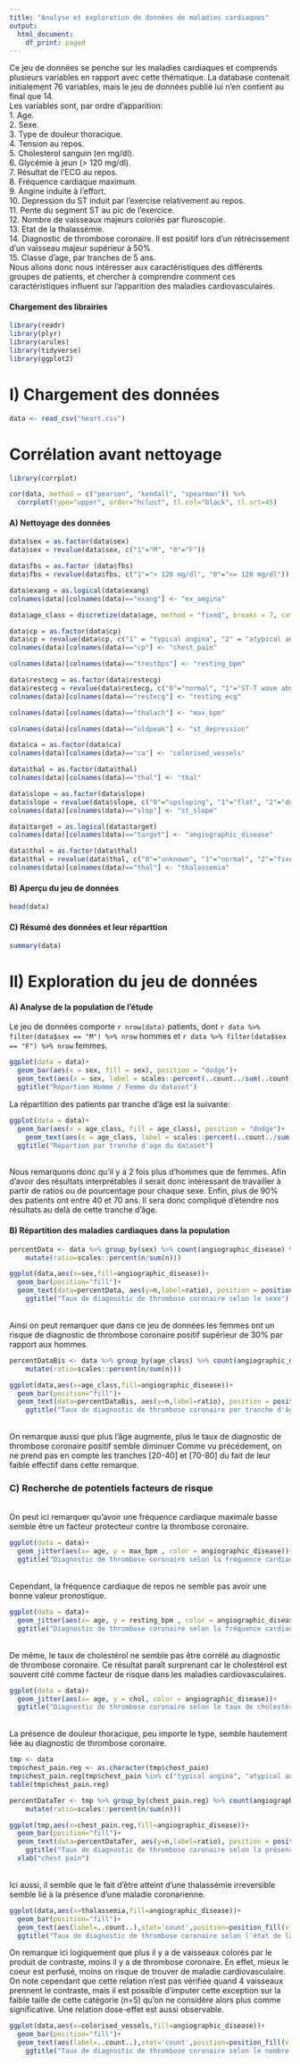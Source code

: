 ```yaml
---
title: "Analyse et exploration de données de maladies cardiaques"
output:
  html_document:
    df_print: paged
---
```


<!-- This is an [R Markdown](http://rmarkdown.rstudio.com) Notebook. When you execute code within the notebook, the results appear beneath the code.  -->

<!-- Try executing this chunk by clicking the *Run* button within the chunk or by placing your cursor inside it and pressing *Cmd+Shift+Enter*.  -->
Ce jeu de données se penche sur les maladies cardiaques et comprends plusieurs variables en rapport avec cette thématique. La database contenait initialement 76 variables, mais le jeu de données publié lui n'en contient au final que 14.<br/>
Les variables sont, par ordre d'apparition:
<br/>  1. Age.
<br/>  2. Sexe.
<br/>  3. Type de douleur thoracique.
<br/>  4. Tension au repos.
<br/>  5. Cholesterol sanguin (en mg/dl). 
<br/>  6. Glycémie à jeun (> 120 mg/dl).
<br/>  7. Résultat de l'ECG au repos.
<br/>  8. Fréquence cardiaque maximum. 
<br/>  9. Angine induite à l'effort.
<br/>  10. Depression du ST induit par l'exercise relativement au repos.
<br/>  11. Pente du segment ST au pic de l'exercice.
<br/>  12. Nombre de vaisseaux majeurs coloriés par fluroscopie.
<br/>  13. Etat de la thalassémie.
<br/>  14. Diagnostic de thrombose coronaire. Il est positif lors d'un rétrécissement d'un vaisseau majeur supérieur à 50%.
<br/b> 15. Classe d'age, par tranches de 5 ans.
<br/b>
Nous allons donc nous intéresser aux caractéristiques des différents groupes de patients, et chercher à comprendre comment ces caractéristiques influent sur l'apparition des maladies cardiovasculaires.

#### Chargement des librairies
```r
library(readr)
library(plyr)
library(arules)
library(tidyverse)
library(ggplot2)
```

# I) Chargement des données
```r
data <- read_csv("heart.csv")
```
# Corrélation avant nettoyage

```r
library(corrplot)

cor(data, method = c("pearson", "kendall", "spearman")) %>% 
  corrplot(type="upper", order="hclust", tl.col="black", tl.srt=45)

```
#### A) Nettoyage des données
```r
data$sex = as.factor(data$sex)
data$sex = revalue(data$sex, c("1"="M", "0"="F"))

data$fbs = as.factor (data$fbs)
data$fbs = revalue(data$fbs, c("1"="> 120 mg/dl", "0"="<= 120 mg/dl"))

data$exang = as.logical(data$exang)
colnames(data)[colnames(data)=="exang"] <- "ex_angina"

data$age_class = discretize(data$age, method = "fixed", breaks = 7, categories = c(25,30, 35,40,45,50,55,60,65,70,75,80))

data$cp = as.factor(data$cp)
data$cp = revalue(data$cp, c("1" = "typical angina", "2" = "atypical angina", "3" = "non-anginal pain", "0" = "asymptomatic"))
colnames(data)[colnames(data)=="cp"] <- "chest_pain"

colnames(data)[colnames(data)=="trestbps"] <- "resting_bpm"

data$restecg = as.factor(data$restecg)
data$restecg = revalue(data$restecg, c("0"="normal", "1"="ST-T wave abnormality", "2"="left ventricular hypertrophy"))
colnames(data)[colnames(data)=="restecg"] <- "resting_ecg"

colnames(data)[colnames(data)=="thalach"] <- "max_bpm"

colnames(data)[colnames(data)=="oldpeak"] <- "st_depression"

data$ca = as.factor(data$ca)
colnames(data)[colnames(data)=="ca"] <- "colorised_vessels"

data$thal = as.factor(data$thal)
colnames(data)[colnames(data)=="thal"] <- "thal"

data$slope = as.factor(data$slope)
data$slope = revalue(data$slope, c("0"="upsloping", "1"="flat", "2"="downsloping"))
colnames(data)[colnames(data)=="slop"] <- "st_slope"

data$target = as.logical(data$target)
colnames(data)[colnames(data)=="target"] <- "angiographic_disease"

data$thal = as.factor(data$thal)
data$thal = revalue(data$thal, c("0"="unknown", "1"="normal", "2"="fixed defect", "3"="reversable defect"))
colnames(data)[colnames(data)=="thal"] <- "thalassemia"
```

#### B) Aperçu du jeu de données
```r
head(data)
```

#### C) Résumé des données et leur réparttion
```r
summary(data)
```

# II) Exploration du jeu de données

#### A) Analyse de la population de l'étude

Le jeu de données comporte `r nrow(data)` patients, dont `r data %>% filter(data$sex == "M") %>% nrow` hommes et `r data %>% filter(data$sex == "F") %>% nrow` femmes.
```r
ggplot(data = data)+
  geom_bar(aes(x = sex, fill = sex), position = "dodge")+
  geom_text(aes(x = sex, label = scales::percent(..count../sum(..count..))), stat="count",position=position_stack(0.5))+
  ggtitle("Répartion Homme / Femme du dataset")
```

La répartition des patients par tranche d'âge est la suivante:
```r

ggplot(data = data)+
  geom_bar(aes(x = age_class, fill = age_class), position = "dodge")+
    geom_text(aes(x = age_class, label = scales::percent(..count../sum(..count..))), stat="count",position=position_stack(0.5))+
  ggtitle("Répartion par tranche d'age du dataset")

```
<br/>
Nous remarquons donc qu'il y a 2 fois plus d'hommes que de femmes. Afin d'avoir des résultats interprétables il serait donc intéressant de travailler à partir de ratios ou de pourcentage pour chaque sexe. Enfin, plus de 90% des patients ont entre 40 et 70 ans. Il sera donc compliqué d'étendre nos résultats au delà de cette tranche d'âge.

#### B) Répartition des maladies cardiaques dans la population
```r

percentData <- data %>% group_by(sex) %>% count(angiographic_disease) %>%
    mutate(ratio=scales::percent(n/sum(n)))

ggplot(data,aes(x=sex,fill=angiographic_disease))+
  geom_bar(position="fill")+
  geom_text(data=percentData, aes(y=n,label=ratio), position = position_fill(vjust=0.5))+
    ggtitle("Taux de diagnostic de thrombose coronaire selon le sexe")
```
<br/>
Ainsi on peut remarquer que dans ce jeu de données les femmes ont un risque de diagnostic de thrombose coronaire positif supérieur de 30% par rapport aux hommes.

```r
percentDataBis <- data %>% group_by(age_class) %>% count(angiographic_disease) %>%
    mutate(ratio=scales::percent(n/sum(n)))

ggplot(data,aes(x=age_class,fill=angiographic_disease))+
  geom_bar(position="fill")+
  geom_text(data=percentDataBis, aes(y=n,label=ratio), position = position_fill(vjust=0.5))+
    ggtitle("Taux de diagnostic de thrombose coronaire par tranche d'âge")
```
<br/>
On remarque aussi que plus l'âge augmente, plus le taux de diagnostic de thrombose coronaire positif semble diminuer Comme vu précédement, on ne prend pas en compte les tranches [20-40] et [70-80] du fait de leur faible effectif dans cette remarque.

### C) Recherche de potentiels facteurs de risque

<br/>
On peut ici remarquer qu'avoir une fréquence cardiaque maximale basse semble être un facteur protecteur contre la thrombose coronaire.
```r
ggplot(data = data)+
  geom_jitter(aes(x= age, y = max_bpm , color = angiographic_disease))+
  ggtitle("Diagnostic de thrombose coronaire selon la fréquence cardiaque maximale")
```
<br/>
Cependant, la fréquence cardiaque de repos ne semble pas avoir une bonne valeur pronostique.

```r
ggplot(data = data)+
  geom_jitter(aes(x= age, y = resting_bpm , color = angiographic_disease))+
  ggtitle("Diagnostic de thrombose coronaire selon la fréquence cardiaque de repos")
```
<br/>
De même, le taux de cholestérol ne semble pas être corrélé au diagnostic de thrombose coronaire. Ce résultat paraît surprenant car le cholestérol est souvent cité comme facteur de risque dans les maladies cardiovasculaires.
```r
ggplot(data = data)+
  geom_jitter(aes(x= age, y = chol, color = angiographic_disease))+
  ggtitle("Diagnostic de thrombose coronaire selon le taux de cholestérol")
```

<br/>
La présence de douleur thoracique, peu importe le type, semble hautement liée au diagnostic de thrombose coronaire.
```r
tmp <- data
tmp$chest_pain.reg <- as.character(tmp$chest_pain)
tmp$chest_pain.reg[tmp$chest_pain %in% c("typical angina", "atypical angina", "non-anginal pain")] <- "symptomatic"
table(tmp$chest_pain.reg)

percentDataTer <- tmp %>% group_by(chest_pain.reg) %>% count(angiographic_disease) %>%
    mutate(ratio=scales::percent(n/sum(n)))

ggplot(tmp,aes(x=chest_pain.reg,fill=angiographic_disease))+
  geom_bar(position="fill")+
  geom_text(data=percentDataTer, aes(y=n,label=ratio), position = position_fill(vjust=0.5))+
    ggtitle("Taux de diagnostic de thrombose coronaire selon la présence de douleurs thoraciques")+
  xlab("chest pain")
```

<br/>
Ici aussi, il semble que le fait d'être atteint d'une thalassémie irreversible semble lié à la présence d'une maladie coronarienne.
```r
ggplot(data,aes(x=thalassemia,fill=angiographic_disease))+
  geom_bar(position="fill")+
  geom_text(aes(label=..count..),stat='count',position=position_fill(vjust=0.5))+
  ggtitle("Taux de diagnostic de thrombose coronaire selon l'état de la thalassémie")
```

On remarque ici logiquement que plus il y a de vaisseaux colorés par le produit de contraste, moins il y a de thrombose coronaire. En effet, mieux le coeur est perfusé, moins on risque de trouver de maladie cardiovasculaire. On note cependant que cette relation n'est pas vérifiée quand 4 vaisseaux prennent le contraste, mais il est possible d'imputer cette exception sur la faible taille de cette catégorie (n=5) qu'on ne considère alors plus comme significative. Une relation dose-effet est aussi observable.
```r
ggplot(data,aes(x=colorised_vessels,fill=angiographic_disease))+
  geom_bar(position="fill")+
  geom_text(aes(label=..count..),stat='count',position=position_fill(vjust=0.5))+
    ggtitle("Taux de diagnostic de thrombose coronaire selon le nombre de vaisseaux colorés")
```



<!-- Add a new chunk by clicking the *Insert Chunk* button on the toolbar or by pressing *Cmd+Option+I*. -->

<!-- When you save the notebook, an HTML file containing the code and output will be saved alongside it (click the *Preview* button or press *Cmd+Shift+K* to preview the HTML file).  -->

<!-- The preview shows you a rendered HTML copy of the contents of the editor. Consequently, unlike *Knit*, *Preview* does not run any R code chunks. Instead, the output of the chunk when it was last run in the editor is displayed. -->

